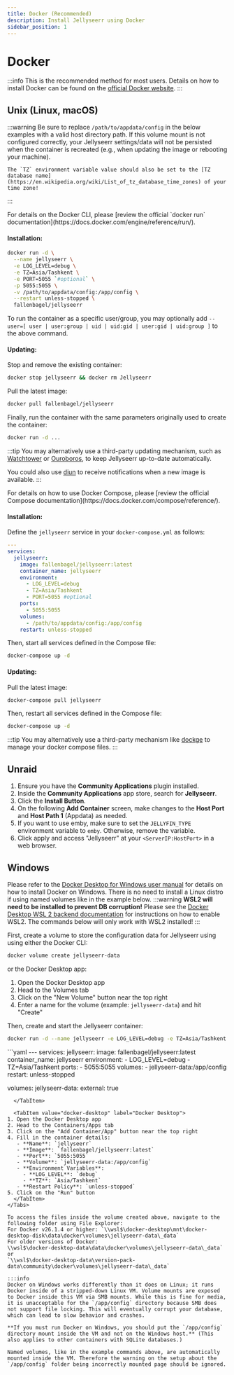 ```yaml
---
title: Docker (Recommended)
description: Install Jellyseerr using Docker
sidebar_position: 1
---
```

# Docker
:::info
This is the recommended method for most users.
Details on how to install Docker can be found on the [official Docker website](https://docs.docker.com/get-docker/).
:::

## Unix (Linux, macOS)
:::warning
Be sure to replace `/path/to/appdata/config` in the below examples with a valid host directory path. If this volume mount is not configured correctly, your Jellyseerr settings/data will not be persisted when the container is recreated (e.g., when updating the image or rebooting your machine).

    The `TZ` environment variable value should also be set to the [TZ database name](https://en.wikipedia.org/wiki/List_of_tz_database_time_zones) of your time zone!

:::


<Tabs groupId="docker-methods">
  <TabItem value="docker-cli" label="Docker CLI">
For details on the Docker CLI, please [review the official `docker run` documentation](https://docs.docker.com/engine/reference/run/).

#### Installation:

```bash
docker run -d \
  --name jellyseerr \
  -e LOG_LEVEL=debug \
  -e TZ=Asia/Tashkent \
  -e PORT=5055 `#optional` \
  -p 5055:5055 \
  -v /path/to/appdata/config:/app/config \
  --restart unless-stopped \
  fallenbagel/jellyseerr
```

To run the container as a specific user/group, you may optionally add `--user=[ user | user:group | uid | uid:gid | user:gid | uid:group ]` to the above command.

#### Updating:

Stop and remove the existing container:
```bash
docker stop jellyseerr && docker rm Jellyseerr
```
Pull the latest image:
```bash
docker pull fallenbagel/jellyseerr
```
Finally, run the container with the same parameters originally used to create the container:
```bash
docker run -d ...
```

:::tip
You may alternatively use a third-party updating mechanism, such as [Watchtower](https://github.com/containrrr/watchtower) or [Ouroboros](https://github.com/pyouroboros/ouroboros), to keep Jellyseerr up-to-date automatically.

You could also use [diun](https://github.com/crazy-max/diun) to receive notifications when a new image is available.
:::
  </TabItem>

  <TabItem value="docker-compose" label="Docker Compose">
For details on how to use Docker Compose, please [review the official Compose documentation](https://docs.docker.com/compose/reference/).

#### Installation:
Define the `jellyseerr` service in your `docker-compose.yml` as follows:
```yaml
---
services:
  jellyseerr:
    image: fallenbagel/jellyseerr:latest
    container_name: jellyseerr
    environment:
      - LOG_LEVEL=debug
      - TZ=Asia/Tashkent
      - PORT=5055 #optional
    ports:
      - 5055:5055
    volumes:
      - /path/to/appdata/config:/app/config
    restart: unless-stopped
```
Then, start all services defined in the Compose file:
```bash
docker-compose up -d
```

#### Updating:
Pull the latest image:
```bash
docker-compose pull jellyseerr
```
Then, restart all services defined in the Compose file:
```bash
docker-compose up -d
```

:::tip
You may alternatively use a third-party mechanism like [dockge](https://github.com/louislam/dockge) to manage your docker compose files.
:::
  </TabItem>
</Tabs>


## Unraid

1. Ensure you have the **Community Applications** plugin installed.
2. Inside the **Community Applications** app store, search for **Jellyseerr**.
3. Click the **Install Button**.
4. On the following **Add Container** screen, make changes to the **Host Port** and **Host Path 1** \(Appdata\) as needed.
5. If you want to use emby, make sure to set the `JELLYFIN_TYPE` environment variable to `emby`. Otherwise, remove the variable.
6. Click apply and access "Jellyseerr" at your `<ServerIP:HostPort>` in a web browser.

## Windows

Please refer to the [Docker Desktop for Windows user manual](https://docs.docker.com/docker-for-windows/) for details on how to install Docker on Windows. There is no need to install a Linux distro if using named volumes like in the example below.
:::warning
**WSL2 will need to be installed to prevent DB corruption!** Please see the [Docker Desktop WSL 2 backend documentation](https://docs.docker.com/docker-for-windows/wsl/) for instructions on how to enable WSL2. The commands below will only work with WSL2 installed!
:::

First, create a volume to store the configuration data for Jellyseerr using using either the Docker CLI:
```bash
docker volume create jellyseerr-data
```

or the Docker Desktop app:
1. Open the Docker Desktop app
2. Head to the Volumes tab
3. Click on the "New Volume" button near the top right
4. Enter a name for the volume (example: `jellyseerr-data`) and hit "Create"

Then, create and start the Jellyseerr container:
<Tabs groupId="docker-methods">
  <TabItem value="docker-cli" label="Docker CLI">
```bash
docker run -d --name jellyseerr -e LOG_LEVEL=debug -e TZ=Asia/Tashkent -p 5055:5055 -v "jellyseerr-data:/app/config" --restart unless-stopped fallenbagel/jellyseerr:latest
```
  </TabItem>

  <TabItem value="docker-compose" label="Docker Compose">
```yaml
---
services:
  jellyseerr:
    image: fallenbagel/jellyseerr:latest
    container_name: jellyseerr
    environment:
      - LOG_LEVEL=debug
      - TZ=Asia/Tashkent
    ports:
      - 5055:5055
    volumes:
      - jellyseerr-data:/app/config
    restart: unless-stopped

volumes:
  jellyseerr-data:
    external: true
```
  </TabItem>

  <TabItem value="docker-desktop" label="Docker Desktop">
1. Open the Docker Desktop app
2. Head to the Containers/Apps tab
3. Click on the "Add Container/App" button near the top right
4. Fill in the container details:
   - **Name**: `jellyseerr`
   - **Image**: `fallenbagel/jellyseerr:latest`
   - **Port**: `5055:5055`
   - **Volume**: `jellyseerr-data:/app/config`
   - **Environment Variables**:
     - **LOG_LEVEL**: `debug`
     - **TZ**: `Asia/Tashkent`
   - **Restart Policy**: `unless-stopped`
5. Click on the "Run" button
  </TabItem>
</Tabs>

To access the files inside the volume created above, navigate to the following folder using File Explorer:
For Docker v26.1.4 or higher: `\\wsl$\docker-desktop\mnt\docker-desktop-disk\data\docker\volumes\jellyseerr-data\_data` 
For older versions of Docker: 
\\wsl$\docker-desktop-data\data\docker\volumes\jellyseerr-data\_data` 
or
`\\wsl$\docker-desktop-data\version-pack-data\community\docker\volumes\jellyseerr-data\_data` 

:::info
Docker on Windows works differently than it does on Linux; it runs Docker inside of a stripped-down Linux VM. Volume mounts are exposed to Docker inside this VM via SMB mounts. While this is fine for media, it is unacceptable for the `/app/config` directory because SMB does not support file locking. This will eventually corrupt your database, which can lead to slow behavior and crashes.

**If you must run Docker on Windows, you should put the `/app/config` directory mount inside the VM and not on the Windows host.** (This also applies to other containers with SQLite databases.)

Named volumes, like in the example commands above, are automatically mounted inside the VM. Therefore the warning on the setup about the `/app/config` folder being incorrectly mounted page should be ignored.

